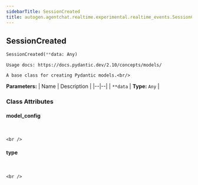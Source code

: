 ```yaml
---
sidebarTitle: SessionCreated
title: autogen.agentchat.realtime.experimental.realtime_events.SessionCreated
---
```

<h2 id="autogen.agentchat.realtime.experimental.realtime_events.SessionCreated" class="doc doc-heading">
    <code class="doc-symbol doc-symbol-heading doc-symbol-class"></code>
    <span class="doc doc-object-name doc-class-name">SessionCreated</span>
</h2>

```python
SessionCreated(**data: Any)
```

    Usage docs: https://docs.pydantic.dev/2.10/concepts/models/
    
    A base class for creating Pydantic models.<br/>

<b>Parameters:</b>
| Name | Description |
|--|--|
| `**data` | **Type:** `Any` |

### Class Attributes

<code class="doc-symbol doc-symbol-heading doc-symbol-attribute"></code>
#### model_config
<br />

    <br />

<code class="doc-symbol doc-symbol-heading doc-symbol-attribute"></code>
#### type
<br />

    <br />